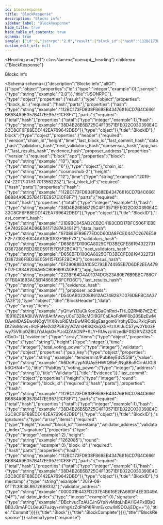 ```yaml
---
id: blockresponse
title: "BlockResponse"
description: "Blockc info"
sidebar_label: "BlockResponse"
hide_title: true
hide_table_of_contents: true
schema: true
sample: {"id":0,"jsonrpc":"2.0","result":{"block_id":{"hash":"112BC173FD838FB68EB43476816CD7B4C6661B6884A9E357B417EE957E1CF8F7","parts":{"total":1,"hash":"38D4B26B5B725C4F13571EFE022C030390E4C33C8CF6F88EDD142EA769642DBD"}},"block":{"header":{"version":{"block":"10","app":"0"},"chain_id":"cosmoshub-2","height":"12","time":"2019-04-22T17:01:51.701356223Z","last_block_id":{"hash":"112BC173FD838FB68EB43476816CD7B4C6661B6884A9E357B417EE957E1CF8F7","parts":{"total":1,"hash":"38D4B26B5B725C4F13571EFE022C030390E4C33C8CF6F88EDD142EA769642DBD"}},"last_commit_hash":"21B9BC845AD2CB2C4193CDD17BFC506F1EBE5A7402E84AD96E64171287A34812","data_hash":"970886F99E77ED0D60DA8FCE0447C2676E59F2F77302B0C4AA10E1D02F18EF73","validators_hash":"D658BFD100CA8025CFD3BECFE86194322731D387286FBD26E059115FD5F2BCA0","next_validators_hash":"D658BFD100CA8025CFD3BECFE86194322731D387286FBD26E059115FD5F2BCA0","consensus_hash":"0F2908883A105C793B74495EB7D6DF2EEA479ED7FC9349206A65CB0F9987A0B8","app_hash":"223BF64D4A01074DC523A80E76B9BBC786C791FB0A1893AC5B14866356FCFD6C","last_results_hash":"","evidence_hash":"","proposer_address":"D540AB022088612AC74B287D076DBFBC4A377A2E"},"data":["yQHwYl3uCkKoo2GaChRnd+THLQ2RM87nEZrE19910Z28ABIUWW/t8AtIMwcyU0sT32RcMDI9GF0aEAoFdWF0b20SBzEwMDAwMDASEwoNCgV1YXRvbRIEMzEwMRCd8gEaagom61rphyEDoJPxlcjRoNDtZ9xMdvs+lRzFaHe2dl2P5R2yVCWrsHISQKkqX5H1zXAIJuC57yw0Yb03Fwy75VRip0ZBtLiYsUqkOsPUoQZAhDNP+6LY+RUwz/nVzedkF0S29NZ32QXdGv0="],"evidence":[{"type":"string","height":0,"time":0,"total_voting_power":0,"validator":{"pub_key":{"type":"tendermint/PubKeyEd25519","value":"A6DoBUypNtUAyEHWtQ9bFjfNg8Bo9CrnkUGl6k6OHN4="},"voting_power":0,"address":"string"}}],"last_commit":{"height":0,"round":0,"block_id":{"hash":"112BC173FD838FB68EB43476816CD7B4C6661B6884A9E357B417EE957E1CF8F7","parts":{"total":1,"hash":"38D4B26B5B725C4F13571EFE022C030390E4C33C8CF6F88EDD142EA769642DBD"}},"signatures":[{"type":2,"height":"1262085","round":0,"block_id":{"hash":"112BC173FD838FB68EB43476816CD7B4C6661B6884A9E357B417EE957E1CF8F7","parts":{"total":1,"hash":"38D4B26B5B725C4F13571EFE022C030390E4C33C8CF6F88EDD142EA769642DBD"}},"timestamp":"2019-08-01T11:39:38.867269833Z","validator_address":"000001E443FD237E4B616E2FA69DF4EE3D49A94F","validator_index":0,"signature":"DBchvucTzAUEJnGYpNvMdqLhBAHG4Px8BsOBB3J3mAFCLGeuG7uJqy+nVngKzZdPhPi8RhmE/xcw/M9DOJjEDg=="}]}}}}
custom_edit_url: null
---
```



<Heading
  as={"h1"}
  className={"openapi__heading"}
  children={"BlockResponse"}
>
</Heading>



Blockc info

<Schema
  schema={{"description":"Blockc info","allOf":[{"type":"object","properties":{"id":{"type":"integer","example":0},"jsonrpc":{"type":"string","example":"2.0"}},"title":"JSONRPC"},{"type":"object","properties":{"result":{"type":"object","properties":{"block_id":{"required":["hash","parts"],"properties":{"hash":{"type":"string","example":"112BC173FD838FB68EB43476816CD7B4C6661B6884A9E357B417EE957E1CF8F7"},"parts":{"required":["total","hash"],"properties":{"total":{"type":"integer","example":1},"hash":{"type":"string","example":"38D4B26B5B725C4F13571EFE022C030390E4C33C8CF6F88EDD142EA769642DBD"}},"type":"object"}},"title":"BlockID"},"block":{"type":"object","properties":{"header":{"required":["version","chain_id","height","time","last_block_id","last_commit_hash","data_hash","validators_hash","next_validators_hash","consensus_hash","app_hash","last_results_hash","evidence_hash","proposer_address"],"properties":{"version":{"required":["block","app"],"properties":{"block":{"type":"string","example":"10"},"app":{"type":"string","example":"0"}},"type":"object"},"chain_id":{"type":"string","example":"cosmoshub-2"},"height":{"type":"string","example":"12"},"time":{"type":"string","example":"2019-04-22T17:01:51.701356223Z"},"last_block_id":{"required":["hash","parts"],"properties":{"hash":{"type":"string","example":"112BC173FD838FB68EB43476816CD7B4C6661B6884A9E357B417EE957E1CF8F7"},"parts":{"required":["total","hash"],"properties":{"total":{"type":"integer","example":1},"hash":{"type":"string","example":"38D4B26B5B725C4F13571EFE022C030390E4C33C8CF6F88EDD142EA769642DBD"}},"type":"object"}},"title":"BlockID"},"last_commit_hash":{"type":"string","example":"21B9BC845AD2CB2C4193CDD17BFC506F1EBE5A7402E84AD96E64171287A34812"},"data_hash":{"type":"string","example":"970886F99E77ED0D60DA8FCE0447C2676E59F2F77302B0C4AA10E1D02F18EF73"},"validators_hash":{"type":"string","example":"D658BFD100CA8025CFD3BECFE86194322731D387286FBD26E059115FD5F2BCA0"},"next_validators_hash":{"type":"string","example":"D658BFD100CA8025CFD3BECFE86194322731D387286FBD26E059115FD5F2BCA0"},"consensus_hash":{"type":"string","example":"0F2908883A105C793B74495EB7D6DF2EEA479ED7FC9349206A65CB0F9987A0B8"},"app_hash":{"type":"string","example":"223BF64D4A01074DC523A80E76B9BBC786C791FB0A1893AC5B14866356FCFD6C"},"last_results_hash":{"type":"string","example":""},"evidence_hash":{"type":"string","example":""},"proposer_address":{"type":"string","example":"D540AB022088612AC74B287D076DBFBC4A377A2E"}},"type":"object","title":"BlockHeader"},"data":{"type":"array","items":{"type":"string","example":"yQHwYl3uCkKoo2GaChRnd+THLQ2RM87nEZrE19910Z28ABIUWW/t8AtIMwcyU0sT32RcMDI9GF0aEAoFdWF0b20SBzEwMDAwMDASEwoNCgV1YXRvbRIEMzEwMRCd8gEaagom61rphyEDoJPxlcjRoNDtZ9xMdvs+lRzFaHe2dl2P5R2yVCWrsHISQKkqX5H1zXAIJuC57yw0Yb03Fwy75VRip0ZBtLiYsUqkOsPUoQZAhDNP+6LY+RUwz/nVzedkF0S29NZ32QXdGv0="}},"evidence":{"type":"array","items":{"type":"object","properties":{"type":{"type":"string"},"height":{"type":"integer"},"time":{"type":"integer"},"total_voting_power":{"type":"integer"},"validator":{"type":"object","properties":{"pub_key":{"type":"object","properties":{"type":{"type":"string","example":"tendermint/PubKeyEd25519"},"value":{"type":"string","example":"A6DoBUypNtUAyEHWtQ9bFjfNg8Bo9CrnkUGl6k6OHN4="}},"title":"PubKey"},"voting_power":{"type":"integer"},"address":{"type":"string"}},"title":"Validator"}},"title":"Evidence"}},"last_commit":{"type":"object","properties":{"height":{"type":"integer"},"round":{"type":"integer"},"block_id":{"required":["hash","parts"],"properties":{"hash":{"type":"string","example":"112BC173FD838FB68EB43476816CD7B4C6661B6884A9E357B417EE957E1CF8F7"},"parts":{"required":["total","hash"],"properties":{"total":{"type":"integer","example":1},"hash":{"type":"string","example":"38D4B26B5B725C4F13571EFE022C030390E4C33C8CF6F88EDD142EA769642DBD"}},"type":"object"}},"title":"BlockID"},"signatures":{"type":"array","items":{"required":["type","height","round","block_id","timestamp","validator_address","validator_index","signature"],"properties":{"type":{"type":"integer","example":2},"height":{"type":"string","example":"1262085"},"round":{"type":"integer","example":0},"block_id":{"required":["hash","parts"],"properties":{"hash":{"type":"string","example":"112BC173FD838FB68EB43476816CD7B4C6661B6884A9E357B417EE957E1CF8F7"},"parts":{"required":["total","hash"],"properties":{"total":{"type":"integer","example":1},"hash":{"type":"string","example":"38D4B26B5B725C4F13571EFE022C030390E4C33C8CF6F88EDD142EA769642DBD"}},"type":"object"}},"title":"BlockID"},"timestamp":{"type":"string","example":"2019-08-01T11:39:38.867269833Z"},"validator_address":{"type":"string","example":"000001E443FD237E4B616E2FA69DF4EE3D49A94F"},"validator_index":{"type":"integer","example":0},"signature":{"type":"string","example":"DBchvucTzAUEJnGYpNvMdqLhBAHG4Px8BsOBB3J3mAFCLGeuG7uJqy+nVngKzZdPhPi8RhmE/xcw/M9DOJjEDg=="}},"title":"Commit"}}}}},"title":"Block"}},"title":"BlockComplete"}}}],"title":"BlockResponse"}}
  schemaType={"response"}
>
  
</Schema>
            